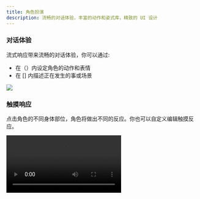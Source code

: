 ```yaml
---
title: 角色扮演
description: 流畅的对话体验，丰富的动作和姿式库，精致的 UI 设计
---
```


### 对话体验

流式响应带来流畅的对话体验，你可以通过:
- 在（）内设定角色的动作和表情
- 在 [] 内描述正在发生的事或场景

<Frame>
  <img src="https://oss.vidol.chat/assets/a53b58c2696eb2fd38c2053af4bab665.webp" />
</Frame>

### 触摸响应

点击角色的不同身体部位，角色将做出不同的反应。你也可以自定义编辑触摸反应。

<Frame>
  <video 
    src="https://img.rdmclin2.com/rdmclin2/2024/11/0b83fd31295608a31dc1b540f052010d.mp4"
    controls
    className="w-full aspect-video"
  />
</Frame>

## 背景图片

背景图片可以让对话更加生动有趣。以下是一些推荐的使用场景:

- 在咖啡厅背景下进行轻松闲聊
- 在教室场景中进行学习辅导
- 在自然风光中感受诗意对话
- 在办公室环境讨论工作事项

<Frame>
  <img src="https://oss.vidol.chat/assets/28e22ca443d1b312f15e546f00a9afee.webp" alt="背景设置示例" />
</Frame>


### 丰富的动作和姿式库

内置 Mixamo 角色动作与姿式库，让角色在对话时展现丰富的肢体语言：

<Frame>
  <img src="https://oss.vidol.chat/assets/66a2f5efa369cbd64cc50803198eaafd.webp" />
</Frame>


### 角色编辑

<Tip>使用角色编辑，你可以创建属于你自己的虚拟偶像，设定触摸反应，上传 VRM 模型并与他们互动。</Tip>

<Frame>
  <img src="https://oss.vidol.chat/assets/bf9659e122d124f2320714710d07f039.webp" />
</Frame>

